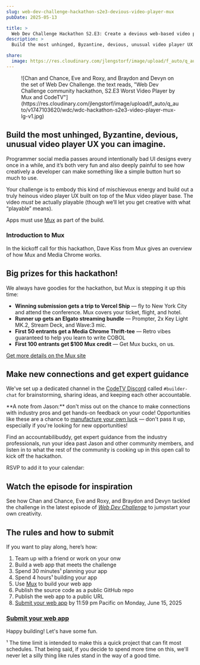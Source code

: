 ```yaml
---
slug: web-dev-challenge-hackathon-s2e3-devious-video-player-mux
pubDate: 2025-05-13

title: >
  Web Dev Challenge Hackathon S2.E3: Create a devious web-based video player
description: >
  Build the most unhinged, Byzantine, devious, unusual video player UX you can imagine. Apps due June 15, 2025.

share:
  image: https://res.cloudinary.com/jlengstorf/image/upload/f_auto/q_auto/v1747103620/wdc/wdc-hackathon-s2e3-video-player-mux-lg-v1.jpg
---
```



<Figure credit="Jason Hill" creditLink="https://jasonhillphoto.com/" creditType="Photos">
  ![Chan and Chance, Eve and Roxy, and Braydon and Devyn on the set of Web Dev Challenge. the text reads, "Web Dev Challenge community hackathon, S2.E3 Worst Video Player by Mux and CodeTV"](https://res.cloudinary.com/jlengstorf/image/upload/f_auto/q_auto/v1747103620/wdc/wdc-hackathon-s2e3-video-player-mux-lg-v1.jpg)
</Figure>

## Build the most unhinged, Byzantine, devious, unusual video player UX you can imagine.

Programmer social media passes around intentionally bad UI designs every once in a while, and it’s both very fun and also deeply painful to see how creatively a developer can make something like a simple button hurt so much to use.

Your challenge is to embody this kind of mischievous energy and build out a truly heinous video player UX built on top of the Mux video player base. The video *must* be actually playable (though we’ll let you get creative with what “playable” means).

Apps must use [Mux][sponsor] as part of the build.

### Introduction to Mux

In the kickoff call for this hackathon, Dave Kiss from Mux gives an overview of how Mux and Media Chrome works.

<Figure aspectRatio={16 / 9} caption="Kickoff call with Dave Kiss from Mux, recorded May 20">
  <MuxVideoPlayer
    playback_ids={[{ id: '024vj2AVLxRPhrTtnM2Wx4VphAWMGua2IGa4jeHVfSGY', policy: 'public' }]}
    title="Web Dev Challenge Hackathon Kickoff: S2.E3 Devious Web Video Player w/Mux"
    publish_date="2025-05-20"
  />
</Figure>

## Big prizes for this hackathon!

We always have goodies for the hackathon, but Mux is stepping it up this time:

- **Winning submission gets a trip to Vercel Ship** — fly to New York City and attend the conference. Mux covers your ticket, flight, and hotel.
- **Runner up gets an Elgato streaming bundle** — Prompter, 2x Key Light MK.2, Stream Deck, and Wave:3 mic.
- **First 50 entrants get a Media Chrome Thrift-tee** — Retro vibes guaranteed to help you learn to write COBOL
- **First 100 entrants get $100 Mux credit** — Get Mux bucks, on us.

[Get more details on the Mux site](https://worst.player.style/)

## Make new connections and get expert guidance

We've set up a dedicated channel in the [CodeTV Discord](https://codetv.link/discord) called `#builder-chat` for brainstorming, sharing ideas, and keeping each other accountable.

<Aside variant="heart">
  **A note from Jason:** don't miss out on the chance to make connections with industry pros and get hands-on feedback on your code! Opportunities like these are a chance to <a href="https://codetv.link/manufacture-luck">manufacture your own luck</a> — don't pass it up, especially if you're looking for new opportunities!
</Aside>

Find an accountabilibuddy, get expert guidance from the industry professionals, run your idea past Jason and other community members, and listen in to what the rest of the community is cooking up in this open call to kick off the hackathon.

RSVP to add it to your calendar:

<Figure>
  <div class="addevent-event-embed" data-event="ju25725395" data-box-style="1" data-height="auto" data-share="no"></div><script type="text/javascript" src="https://cdn.addevent.com/libs/evt/event.embed.v1.js"></script>
</Figure>

## Watch the episode for inspiration

See how Chan and Chance, Eve and Roxy, and Braydon and Devyn tackled the challenge in the latest episode of [_Web Dev Challenge_](https://codetv.link/wdc/s2e3) to jumpstart your own creativity.

<YouTube id="bF32laUxoK0" />

## The rules and how to submit

If you want to play along, here’s how:

1. Team up with a friend or work on your onw
2. Build a web app that meets the challenge
3. Spend 30 minutes¹ planning your app
4. Spend 4 hours¹ building your app
5. Use [Mux][sponsor] to build your web app
6. Publish the source code as a public GitHub repo
7. Publish the web app to a public URL
8. [Submit your web app][submit] by 11:59 pm Pacific on Monday, June 15, 2025

### [Submit your web app][submit]

Happy building! Let's have some fun. <Heart />

<Aside variant="heart">
  ¹ The time limit is intended to make this a quick project that can fit most schedules. That being said, if you decide to spend more time on this, we'll never let a silly thing like rules stand in the way of a good time.
</Aside>

[sponsor]: https://codetv.link/mux
[submit]: https://codetv.link/wdc-hackathon-s2e3-submit
[newsletter]: https://codetv.dev/newsletter
